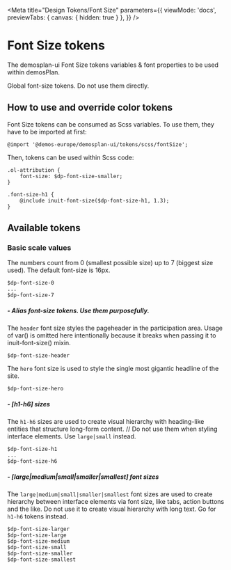 
<Meta
  title="Design Tokens/Font Size"
  parameters={{
    viewMode: 'docs',
    previewTabs: {
      canvas: {
        hidden: true
      }
    },
  }} />

# Font Size tokens

The demosplan-ui Font Size tokens variables & font properties to be used within demosPlan.

Global font-size tokens. Do not use them directly.

## How to use and override color tokens

Font Size tokens can be consumed as Scss variables. To use them, they have to be imported at first:

```
@import '@demos-europe/demosplan-ui/tokens/scss/fontSize';
```

Then, tokens can be used within Scss code:

```
.ol-attribution {
    font-size: $dp-font-size-smaller;
}
```

```
.font-size-h1 {
    @include inuit-font-size($dp-font-size-h1, 1.3);
}
```

## Available tokens

### Basic scale values

The numbers count from 0 (smallest possible size) up to 7 (biggest size used). The default font-size is 16px.

```
$dp-font-size-0
...
$dp-font-size-7
```

##### - Alias font-size tokens. Use them purposefully.

The `header` font size styles the pageheader in the participation area. Usage of var()
is omitted here intentionally because it breaks when passing it to inuit-font-size() mixin.

```
$dp-font-size-header
```

The `hero` font size is used to style the single most gigantic headline of the site.

```
$dp-font-size-hero
```

##### - [h1-h6] sizes

The `h1-h6` sizes are used to create visual hierarchy with heading-like entities that structure long-form content.
// Do not use them when styling interface elements. Use `large|small` instead.

```
$dp-font-size-h1
...
$dp-font-size-h6
```

##### - [large|medium|small|smaller|smallest] font sizes

The `large|medium|small|smaller|smallest` font sizes are used to create hierarchy between interface elements
via font size, like tabs, action buttons and the like.
Do not use it to create visual hierarchy with long text. Go for `h1-h6` tokens instead.

```
$dp-font-size-larger
$dp-font-size-large
$dp-font-size-medium
$dp-font-size-small
$dp-font-size-smaller
$dp-font-size-smallest
```
